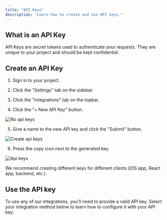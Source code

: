 ```yaml
---
title: "API Keys"
description: "Learn how to create and use API keys."
---
```



<Moved />

## What is an API Key

API Keys are secret tokens used to authenticate your requests. They are unique to your project and should be kept confidential.

## Create an API Key

1. Sign in to your project.

2. Click the "Settings" tab on the sidebar.

3. Click the "Integrations" tab on the topbar.

4. Click the "+ New API Key" button.

![No api keys](/images/no-api-keys.png)

5. Give a name to the new API key and click the "Submit" button.

![Create api keys](/images/create-api-key.png)

6. Press the copy icon next to the generated key.

![Api keys](/images/preview-api-keys.png)

<Warning>
  We recommend creating different keys for different clients (iOS app, React
  app, backend, etc.).
</Warning>

## Use the API key

To use any of our integrations, you'll need to provide a valid API key. Select your integration method below to learn how to configure it with your API key:

<CardGroup>
  <Card
    title="Swift SDK"
    icon="swift"
    href="/integrations/swift-sdk#configuration"
  />
  <Card
    title="TypeScript SDK"
    icon="js"
    href="/integrations/typescript-sdk#example"
  />
  <Card title="REST API" icon="code" href="/api-reference/authentication" />
</CardGroup>
